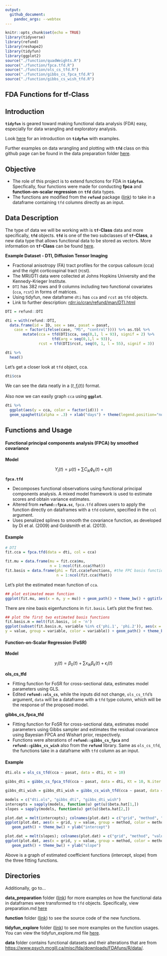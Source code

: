 ```yaml
---
output: 
  github_document:
    pandoc_args: --webtex
---
```


```r
knitr::opts_chunk$set(echo = TRUE)
library(tidyverse)
library(refund)
library(reshape2)
library(tidyfun)
library(ggplot2)
source("./function/quadWeights.R")
source("./function/fpca.tfd.R")
source("./function/ols_cs_tfd.R")
source("./function/gibbs_cs_fpca_tfd.R")
source("./function/gibbs_cs_wish_tfd.R")
```

## FDA Functions for tf-Class

## Introduction

**`tidyfun`** is geared toward making functional data analysis (FDA) easy, especially for data wrangling and exploratory analysis. 

Look [here](https://fabian-s.github.io/tidyfun/) for an introduction on **`tidyfun`**  with examples.

Further examples on data wrangling and plotting with **`tfd`** class on this github page can be found in the data preparation folder 
[here](https://github.com/gekim0519/tidyfun_fpca/blob/master/data_preparation/preparation.md).

## Objective

- The role of this project is to extend functions for FDA in **`tidyfun`**. Specfically, four functions were made for conducting **fpca** and **function-on-scalar regression** on **`tfd`** data types.
- The functions are modified from the **`refund`** package ([link]( https://github.com/refunders/refundable)) to take in a dataframe containing `tfd` columns directly as an input.

## Data Description

The type of data we will be working with is **`tf`-Class** data and more specifically, **`tfd`** objects. **`tfd`** is one of the two subclasses of **`tf`-Class**, a new data type that allows functional data to be stored as vectors. More information on **`tf`-Class** can be found [here](https://fabian-s.github.io/tidyfun/articles/x01_Intro.html).

**Example Dataset - DTI, Diffusion Tensor Imaging**

- Fractional anisotropy (FA) tract profiles for the corpus callosum (cca) and the right corticospinal tract (rcst).
- The MRI/DTI data were collected at Johns Hopkins University and the Kennedy-Krieger Institute.
- `DTI` has 382 rows and 9 columns including two functional covariates (`cca`, `rcst`) in forms of matrices. 
- Using tidyfun, new dataframe `dti` has `cca` and `rcst` as `tfd` objects.
- Link to further description: [rdrr.io/cran/refund/man/DTI.html](rdrr.io/cran/refund/man/DTI.html)

```r
DTI = refund::DTI

dti = with(refund::DTI, 
  data.frame(id = ID, sex = sex, pasat = pasat, 
    case = factor(ifelse(case, "MS", "control")))) %>% as.tbl %>% 
        mutate(cca = tfd(DTI$cca, seq(0,1, l = 93), signif = 2) %>%
                     tfd(arg = seq(0,1,l = 93)),
               rcst = tfd(DTI$rcst, seq(0, 1, l = 55), signif = 3))

dti %>%
  head()
```

Let's get a closer look at `tfd` object, cca. 

```r
dti$cca
```
We can see the data neatly in a $(t, f_i(t))$ format.

Also now we can easily graph `cca` using **`ggplot`**.

```r
dti %>%  
  ggplot(aes(y = cca, color = factor(id))) + 
  geom_spaghetti(alpha = .3) + xlab("days") + theme(legend.position="none") + ggtitle("FA tract profiles from the corpus callosum")
```

## Functions and Usage

#### Functional principal components analysis (FPCA) by smoothed covariance

**Model**

$$ 
Y_i(t) = \mu(t) + \sum C_{ik} \phi_{k}(t) + \epsilon_i(t) 
$$

**`fpca.tfd`**

- Decomposes functional observations using functional principal components analysis. A mixed model framework is used to estimate scores and obtain variance estimates.
- Altered from **`refund::fpca.sc`**, `fpca.tfd`  allows users to apply the function directly on dataframes with a `tfd` column, specified in the `col` argument.
- Uses penalized splines to smooth the covariance function, as developed by Di et al. (2009) and Goldsmith et al. (2013).

#### Example

```r
# DTI
fit.cca = fpca.tfd(data = dti, col = cca)

fit.mu = data.frame(mu = fit.cca$mu,
                    n = 1:ncol(fit.cca$Yhat))
fit.basis = data.frame(phi = fit.cca$efunctions, #the FPC basis functions.
                       n = 1:ncol(fit.cca$Yhat))
```

Let's plot the estimated mean function of `cca`.

```r
## plot estimated mean function
ggplot(fit.mu, aes(x = n, y = mu)) + geom_path() + theme_bw() + ggtitle("Estimated mean function of corpus callosum")
```

There are nine basis eigenfunctions in `fit.basis`. Let's plot the first two.

```r
## plot the first two estimated basis functions
fit.basis.m = melt(fit.basis, id = 'n')
ggplot(subset(fit.basis.m, variable %in% c('phi.1', 'phi.2')), aes(x = n,
y = value, group = variable, color = variable)) + geom_path() + theme_bw() + ggtitle("First two estimated FPC basis functions")
```

#### Function-on-Scalar Regression (FoSR) 

**Model**

$$
y_i(t) = \beta_{0}(t) + \sum x_{ik} \beta_{k}(t) + \epsilon_i(t)
$$

**ols_cs_tfd**

- Fitting function for FoSR for cross-sectional data, estimates model parameters using GLS.
- Edited **`refund::ols_cs`**, while the inputs did not change, `ols_cs_tfd`’s argument, `data` will be a dataframe with a `tfd` type column, which will be the response of the proposed model.


**gibbs_cs_fpca_tfd**

- Fitting function for FoSR for cross-sectional data, estimates model parameters using Gibbs sampler and estimates the residual covariance using Bayesian FPCA and Wishart prior, respectively.
- Functions were alterations of **`refund::gibbs_cs_fpca`** and **`refund::gibbs_cs_wish`** also from the **`refund`** library. Same as `ols_cs_tfd`, the functions take in a dataframe with `tfd` column as an input.

#### Example

```r
dti.ols = ols_cs_tfd(cca ~ pasat, data = dti, Kt = 10)
```

```r
gibbs_dti = gibbs_cs_fpca_tfd(cca ~ pasat, data = dti, Kt = 10, N.iter = 500, N.burn = 200)
```

```r
gibbs_dti_wish = gibbs_dti_wish = gibbs_cs_wish_tfd(cca ~ pasat, data = dti, Kt = 10, N.iter = 500, N.burn = 200)
```

```r
models = c("dti.ols", "gibbs_dti", "gibbs_dti_wish")
intercepts = sapply(models, function(u) get(u)$beta.hat[1,])
slopes = sapply(models, function(u) get(u)$beta.hat[2,])

plot.dat = melt(intercepts); colnames(plot.dat) = c("grid", "method", "value")
ggplot(plot.dat, aes(x = grid, y = value, group = method, color = method)) + 
   geom_path() + theme_bw() + ylab("intercept")

plot.dat = melt(slopes); colnames(plot.dat) = c("grid", "method", "value")
ggplot(plot.dat, aes(x = grid, y = value, group = method, color = method)) + 
   geom_path() + theme_bw() + ylab("slope")
```

Above is a graph of estimated coefficient functions (intercept, slope) from the three fitting functions.

## Directories

Additionally, go to...

**data_preparation** folder ([link](https://github.com/gekim0519/tidyfun_fpca/tree/master/data_preparation)) for more examples on how the functional data in dataframes were transformed to `tfd` objects.
Specifically, view preparation.md [here](https://github.com/gekim0519/tidyfun_fpca/blob/master/data_preparation/preparation.md)

**function** folder ([link](https://github.com/gekim0519/tidyfun_fpca/tree/master/function))
to see the source code of the new functions.

**tidyfun_explore** folder ([link](https://github.com/gekim0519/tidyfun_fpca/tree/master/tidyfun_explore)) to see more examples on the function usages. You can view the tidyfun_explore.md file [here](https://github.com/gekim0519/tidyfun_fpca/blob/master/tidyfun_explore/tidyfun_explore.md).

**data** folder contains functional datasets and their alterations that are from [https://www.psych.mcgill.ca/misc/fda/downloads/FDAfuns/R/data/](https://www.psych.mcgill.ca/misc/fda/downloads/FDAfuns/R/data/).


